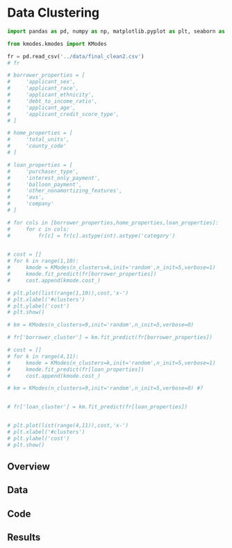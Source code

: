 # Data Clustering {#sec-cluster}

```python
import pandas as pd, numpy as np, matplotlib.pyplot as plt, seaborn as sns

from kmodes.kmodes import KModes

fr = pd.read_csv('../data/final_clean2.csv')
# fr
```

```python
# borrower_properties = [
#     'applicant_sex',
#     'applicant_race',
#     'applicant_ethnicity',
#     'debt_to_income_ratio',
#     'applicant_age',
#     'applicant_credit_score_type',
# ]

# home_properties = [
#     'total_units',
#     'county_code'
# ]

# loan_properties = [
#     'purchaser_type',
#     'interest_only_payment',
#     'balloon_payment',
#     'other_nonamortizing_features',
#     'aus',
#     'company'
# ]

# for cols in [borrower_properties,home_properties,loan_properties]:
#     for c in cols:
#         fr[c] = fr[c].astype(int).astype('category')
 
```

```python
# cost = []
# for k in range(1,10):
#     kmode = KModes(n_clusters=k,init='random',n_init=5,verbose=1)
#     kmode.fit_predict(fr[borrower_properties])
#     cost.append(kmode.cost_)
```

```python
# plt.plot(list(range(1,10)),cost,'x-')
# plt.xlabel('#clusters')
# plt.ylabel('cost')
# plt.show()
```

```python

# km = KModes(n_clusters=9,init='random',n_init=5,verbose=0)

# fr['borrower_cluster'] = km.fit_predict(fr[borrower_properties])

```


```python
# cost = []
# for k in range(4,11):
#     kmode = KModes(n_clusters=k,init='random',n_init=5,verbose=1)
#     kmode.fit_predict(fr[loan_properties])
#     cost.append(kmode.cost_)

```

```python
# km = KModes(n_clusters=9,init='random',n_init=5,verbose=0) #?


# fr['loan_cluster'] = km.fit_predict(fr[loan_properties])


# plt.plot(list(range(4,11)),cost,'x-')
# plt.xlabel('#clusters')
# plt.ylabel('cost')
# plt.show()
```

## Overview

## Data

## Code

## Results